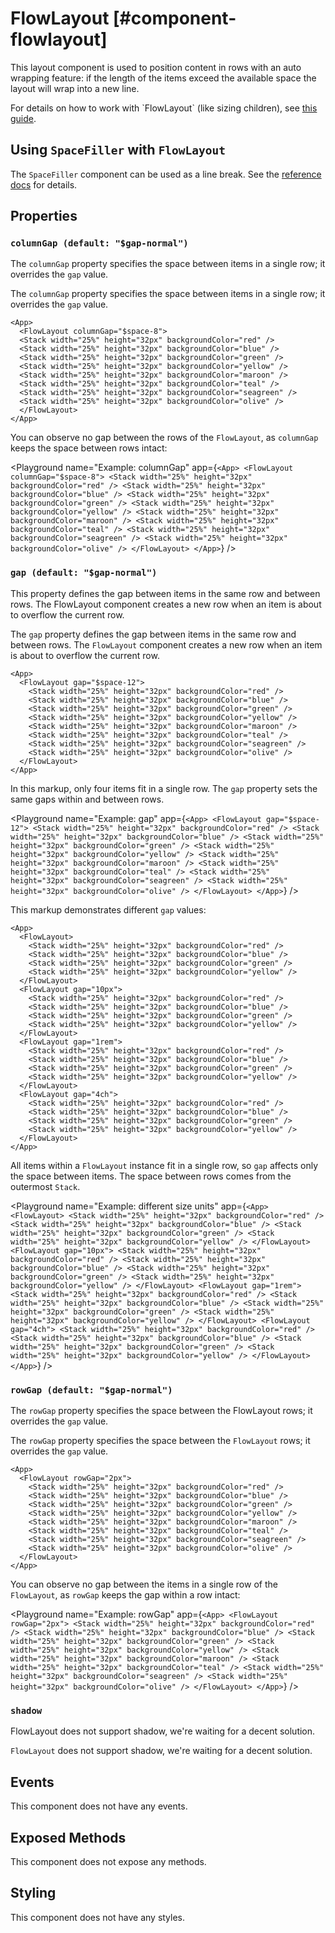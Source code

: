 
# FlowLayout [#component-flowlayout]

This layout component is used to position content in rows with an auto wrapping feature: if the length of the items exceed the available space the layout will wrap into a new line.



For details on how to work with \`FlowLayout\` (like sizing children), see [this guide](../learning/using-components/layout-components.mdx#flowlayout).

## Using `SpaceFiller` with `FlowLayout`

The `SpaceFiller` component can be used as a line break.
See the [reference docs](./SpaceFiller.mdx) for details.

## Properties

### `columnGap (default: "$gap-normal")`

The `columnGap` property specifies the space between items in a single row; it overrides the `gap` value.

The `columnGap` property specifies the space between items in a single row; it overrides the `gap` value.

```ueml copy
<App>
  <FlowLayout columnGap="$space-8">
  <Stack width="25%" height="32px" backgroundColor="red" />
  <Stack width="25%" height="32px" backgroundColor="blue" />
  <Stack width="25%" height="32px" backgroundColor="green" />
  <Stack width="25%" height="32px" backgroundColor="yellow" />
  <Stack width="25%" height="32px" backgroundColor="maroon" />
  <Stack width="25%" height="32px" backgroundColor="teal" />
  <Stack width="25%" height="32px" backgroundColor="seagreen" />
  <Stack width="25%" height="32px" backgroundColor="olive" />
  </FlowLayout>
</App>
```
You can observe no gap between the rows of the `FlowLayout`, as `columnGap` keeps the space between rows intact:

<Playground
  name="Example: columnGap"
  app={`
    <App>
      <FlowLayout columnGap="$space-8">
      <Stack width="25%" height="32px" backgroundColor="red" />
      <Stack width="25%" height="32px" backgroundColor="blue" />
      <Stack width="25%" height="32px" backgroundColor="green" />
      <Stack width="25%" height="32px" backgroundColor="yellow" />
      <Stack width="25%" height="32px" backgroundColor="maroon" />
      <Stack width="25%" height="32px" backgroundColor="teal" />
      <Stack width="25%" height="32px" backgroundColor="seagreen" />
      <Stack width="25%" height="32px" backgroundColor="olive" />
      </FlowLayout>
    </App>
  `}
/>

### `gap (default: "$gap-normal")`

This property defines the gap between items in the same row and between rows. The FlowLayout component creates a new row when an item is about to overflow the current row.

The `gap` property defines the gap between items in the same row and between rows. The `FlowLayout` component creates a new row when an item is about to overflow the current row.

```ueml copy
<App>
  <FlowLayout gap="$space-12">
    <Stack width="25%" height="32px" backgroundColor="red" />
    <Stack width="25%" height="32px" backgroundColor="blue" />
    <Stack width="25%" height="32px" backgroundColor="green" />
    <Stack width="25%" height="32px" backgroundColor="yellow" />
    <Stack width="25%" height="32px" backgroundColor="maroon" />
    <Stack width="25%" height="32px" backgroundColor="teal" />
    <Stack width="25%" height="32px" backgroundColor="seagreen" />
    <Stack width="25%" height="32px" backgroundColor="olive" />
  </FlowLayout>
</App>
```

In this markup, only four items fit in a single row. The `gap` property sets the same gaps within and between rows.

<Playground
  name="Example: gap"
  app={`
    <App>
      <FlowLayout gap="$space-12">
        <Stack width="25%" height="32px" backgroundColor="red" />
        <Stack width="25%" height="32px" backgroundColor="blue" />
        <Stack width="25%" height="32px" backgroundColor="green" />
        <Stack width="25%" height="32px" backgroundColor="yellow" />
        <Stack width="25%" height="32px" backgroundColor="maroon" />
        <Stack width="25%" height="32px" backgroundColor="teal" />
        <Stack width="25%" height="32px" backgroundColor="seagreen" />
        <Stack width="25%" height="32px" backgroundColor="olive" />
      </FlowLayout>
    </App>
  `}
/>

This markup demonstrates different `gap` values:

```ueml copy
<App>
  <FlowLayout>
    <Stack width="25%" height="32px" backgroundColor="red" />
    <Stack width="25%" height="32px" backgroundColor="blue" />
    <Stack width="25%" height="32px" backgroundColor="green" />
    <Stack width="25%" height="32px" backgroundColor="yellow" />
  </FlowLayout>
  <FlowLayout gap="10px">
    <Stack width="25%" height="32px" backgroundColor="red" />
    <Stack width="25%" height="32px" backgroundColor="blue" />
    <Stack width="25%" height="32px" backgroundColor="green" />
    <Stack width="25%" height="32px" backgroundColor="yellow" />
  </FlowLayout>
  <FlowLayout gap="1rem">
    <Stack width="25%" height="32px" backgroundColor="red" />
    <Stack width="25%" height="32px" backgroundColor="blue" />
    <Stack width="25%" height="32px" backgroundColor="green" />
    <Stack width="25%" height="32px" backgroundColor="yellow" />
  </FlowLayout>
  <FlowLayout gap="4ch">
    <Stack width="25%" height="32px" backgroundColor="red" />
    <Stack width="25%" height="32px" backgroundColor="blue" />
    <Stack width="25%" height="32px" backgroundColor="green" />
    <Stack width="25%" height="32px" backgroundColor="yellow" />
  </FlowLayout>
</App>
```

All items within a `FlowLayout` instance fit in a single row, so `gap` affects only the space between items. The space between rows comes from the outermost `Stack`.

<Playground
  name="Example: different size units"
  app={`
    <App>
      <FlowLayout>
        <Stack width="25%" height="32px" backgroundColor="red" />
        <Stack width="25%" height="32px" backgroundColor="blue" />
        <Stack width="25%" height="32px" backgroundColor="green" />
        <Stack width="25%" height="32px" backgroundColor="yellow" />
      </FlowLayout>
      <FlowLayout gap="10px">
        <Stack width="25%" height="32px" backgroundColor="red" />
        <Stack width="25%" height="32px" backgroundColor="blue" />
        <Stack width="25%" height="32px" backgroundColor="green" />
        <Stack width="25%" height="32px" backgroundColor="yellow" />
      </FlowLayout>
      <FlowLayout gap="1rem">
        <Stack width="25%" height="32px" backgroundColor="red" />
        <Stack width="25%" height="32px" backgroundColor="blue" />
        <Stack width="25%" height="32px" backgroundColor="green" />
        <Stack width="25%" height="32px" backgroundColor="yellow" />
      </FlowLayout>
      <FlowLayout gap="4ch">
        <Stack width="25%" height="32px" backgroundColor="red" />
        <Stack width="25%" height="32px" backgroundColor="blue" />
        <Stack width="25%" height="32px" backgroundColor="green" />
        <Stack width="25%" height="32px" backgroundColor="yellow" />
      </FlowLayout>
    </App>
  `}
/>

### `rowGap (default: "$gap-normal")`

The `rowGap` property specifies the space between the FlowLayout rows; it overrides the `gap` value.

The `rowGap` property specifies the space between the `FlowLayout` rows; it overrides the `gap` value.

```ueml copy
<App>
  <FlowLayout rowGap="2px">
    <Stack width="25%" height="32px" backgroundColor="red" />
    <Stack width="25%" height="32px" backgroundColor="blue" />
    <Stack width="25%" height="32px" backgroundColor="green" />
    <Stack width="25%" height="32px" backgroundColor="yellow" />
    <Stack width="25%" height="32px" backgroundColor="maroon" />
    <Stack width="25%" height="32px" backgroundColor="teal" />
    <Stack width="25%" height="32px" backgroundColor="seagreen" />
    <Stack width="25%" height="32px" backgroundColor="olive" />
  </FlowLayout>
</App>
```

You can observe no gap between the items in a single row of the `FlowLayout`, as `rowGap` keeps the gap within a row  intact:

<Playground
  name="Example: rowGap"
  app={`
    <App>
      <FlowLayout rowGap="2px">
        <Stack width="25%" height="32px" backgroundColor="red" />
        <Stack width="25%" height="32px" backgroundColor="blue" />
        <Stack width="25%" height="32px" backgroundColor="green" />
        <Stack width="25%" height="32px" backgroundColor="yellow" />
        <Stack width="25%" height="32px" backgroundColor="maroon" />
        <Stack width="25%" height="32px" backgroundColor="teal" />
        <Stack width="25%" height="32px" backgroundColor="seagreen" />
        <Stack width="25%" height="32px" backgroundColor="olive" />
      </FlowLayout>
    </App>
  `}
/>

### `shadow`

FlowLayout does not support shadow, we're waiting for a decent solution.

`FlowLayout` does not support shadow, we're waiting for a decent solution.

## Events

This component does not have any events.

## Exposed Methods

This component does not expose any methods.

## Styling

This component does not have any styles.
